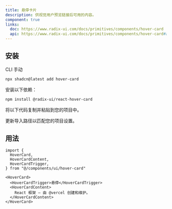 ```yaml
---
title: 悬停卡片
description: 供视觉用户预览链接后可用的内容。
component: true
links:
  doc: https://www.radix-ui.com/docs/primitives/components/hover-card
  api: https://www.radix-ui.com/docs/primitives/components/hover-card#api-reference
---
```


<ComponentPreview name="hover-card-demo" description="一个悬停卡片组件" />

## 安装

<CodeTabs>

<TabsList>
  <TabsTrigger value="cli">CLI</TabsTrigger>
  <TabsTrigger value="manual">手动</TabsTrigger>
</TabsList>
<TabsContent value="cli">

```bash
npx shadcn@latest add hover-card
```

</TabsContent>

<TabsContent value="manual">

<Step>安装以下依赖：</Step>

```bash
npm install @radix-ui/react-hover-card
```

<Steps>

<Step>将以下代码复制并粘贴到您的项目中。</Step>

<ComponentSource name="hover-card" />

<Step>更新导入路径以匹配您的项目设置。</Step>

</Steps>

</TabsContent>

</CodeTabs>

## 用法

```tsx
import {
  HoverCard,
  HoverCardContent,
  HoverCardTrigger,
} from "@/components/ui/hover-card"
```

```tsx
<HoverCard>
  <HoverCardTrigger>悬停</HoverCardTrigger>
  <HoverCardContent>
    React 框架 – 由 @vercel 创建和维护。
  </HoverCardContent>
</HoverCard>
```